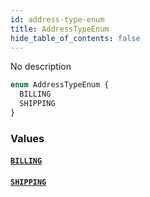 ```yaml
---
id: address-type-enum
title: AddressTypeEnum
hide_table_of_contents: false
---
```


No description

```graphql
enum AddressTypeEnum {
  BILLING
  SHIPPING
}
```

### Values

#### [`BILLING`](#)

#### [`SHIPPING`](#)
